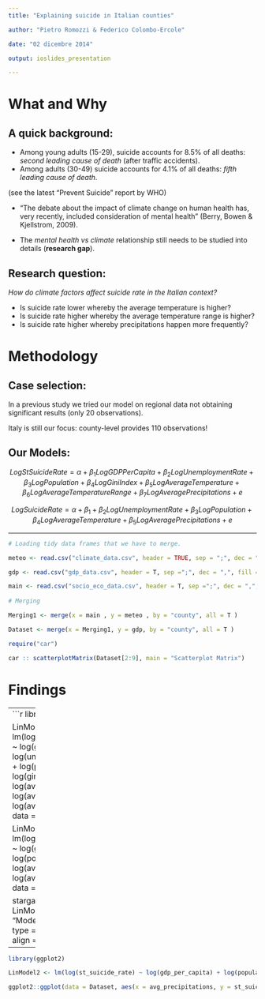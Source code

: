 ```yaml
---
title: "Explaining suicide in Italian counties"

author: "Pietro Romozzi & Federico Colombo-Ercole"

date: "02 dicembre 2014"

output: ioslides_presentation

---
```


# What and Why

## A quick background:

- Among young adults (15-29), suicide accounts for 8.5% of all deaths: *second leading cause of death* (after traffic accidents). 
- Among adults (30-49) suicide accounts for 4.1% of all deaths: *fifth leading cause of death*.

(see the latest "Prevent Suicide" report by WHO)

- "The debate about the impact of climate change on human health has, very recently, included consideration of mental health" (Berry, Bowen & Kjellstrom, 2009).

- The *mental health vs climate* relationship still needs to be studied into details (**research gap**).

## Research question:

*How do climate factors affect suicide rate in the Italian context?*

- Is suicide rate lower whereby the average temperature is higher?
- Is suicide rate higher whereby the average temperature range is higher?
- Is suicide rate higher whereby precipitations happen more frequently?

# Methodology

## Case selection:

In a previous study we tried our model on regional data not obtaining significant results (only 20 observations).

Italy is still our focus: county-level provides 110 observations!

## Our Models:

$$
LogStSuicideRate = \alpha + \beta_{1}LogGDPPerCapita + \beta_{2}LogUnemploymentRate + \beta_{3}LogPopulation + \beta_{4}LogGiniIndex + \beta_{5}LogAverageTemperature + \beta_{6}LogAverageTemperatureRange + \beta_{7}LogAveragePrecipitations + e
$$

$$
LogSuicideRate = \alpha + \beta_{1} + \beta_{2}LogUnemploymentRate + \beta_{3}LogPopulation + \beta_{4}LogAverageTemperature + \beta_{5}LogAveragePrecipitations + e
$$

--------

```r

# Loading tidy data frames that we have to merge.

meteo <- read.csv("climate_data.csv", header = TRUE, sep = ";", dec = ",",fill = TRUE)

gdp <- read.csv("gdp_data.csv", header = T, sep =";", dec = ",", fill = T)

main <- read.csv("socio_eco_data.csv", header = T, sep =";", dec = ",", fill = T)
  
# Merging

Merging1 <- merge(x = main , y = meteo , by = "county", all = T )

Dataset <- merge(x = Merging1, y = gdp, by = "county", all = T )
```

```r
require("car")

car :: scatterplotMatrix(Dataset[2:9], main = "Scatterplot Matrix")
```

# Findings

-------
```r

library(stargazer)

LinModel1 <- lm(log(st_suicide_rate) ~ log(gdp_per_capita) + log(unemployment_rate) + log(population) + log(gini_index) + log(avg_temperature) + log(avg_temp_range) + log(avg_precipitations), data = Dataset)

LinModel2 <- lm(log(st_suicide_rate) ~ log(gdp_per_capita) + log(population) + log(avg_temperature) + log(avg_precipitations), data = Dataset)

stargazer(LinModel1, LinModel2, title = "Models Comparison", type = "html", digits = 3, align = T)
```


-------
```r
library(ggplot2)

LinModel2 <- lm(log(st_suicide_rate) ~ log(gdp_per_capita) + log(population) + log(avg_temperature) + log(avg_precipitations), data = Dataset)

ggplot2::ggplot(data = Dataset, aes(x = avg_precipitations, y = st_suicide_rate), message = F) + geom_point() + stat_smooth() + theme_bw() + ggtitle("Suicide Rate vs Precipitation in Italy")
```

